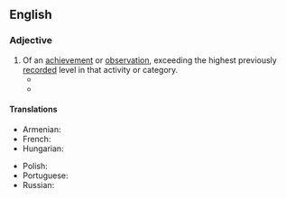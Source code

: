 ==English==

===Adjective===
{{en-adj|head=[[record]]-[[breaking]]|-}}
# Of an [[achievement]] or [[observation]], exceeding the highest previously [[record]]ed level in that activity or category.
#* {{quote-journal|en|year=1944|month=September and October|title=A Busy Month|journal=Railway Magazine|page=259|text=The peak of the '''record-breaking''' month came during the fourth week, when the railways were called upon to handle the transport side of the official evacuation from the London area.}} 
#* {{quote-journal|en|date=2020 July 29|author=Ian Prosser discusses with Paul Stephen|title=Rail needs robust and strategic plans|journal=RAIL|page=42|text=For example, '''record-breaking''' rainfall in the UK made February 2020 the wettest February on record, while July 2019 was deemed to be the warmest month on record worldwide.}}

====Translations====
{{trans-top|exceeding the highest previously recorded level in that activity}}
* Armenian: {{t+|hy|ռեկորդային}}
* French: {{t+|fr|record}}
* Hungarian: {{t|hu|rekorddöntő}}
{{trans-mid}}
* Polish: {{t+|pl|rekordowy}}
* Portuguese: {{t+|pt|recorde}}
* Russian: {{t+|ru|рекордный|sc=Armn}}
{{trans-bottom}}